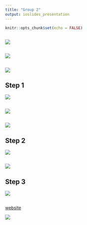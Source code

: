 ```yaml
---
title: "Group 2"
output: ioslides_presentation
---
```


```r
knitr::opts_chunk$set(echo = FALSE)
```
## 

![](https://seanlee128.github.io/stock-filter/intro.png)

## 

![](https://seanlee128.github.io/stock-filter/book.png)

## 

![](https://seanlee128.github.io/stock-filter/master.png)

## Step 1

![](https://seanlee128.github.io/stock-filter/stepone1.png)

## 

![](https://seanlee128.github.io/stock-filter/stepone2.png)

## 

![](https://seanlee128.github.io/stock-filter/stepone3.png)

## Step 2

![](https://seanlee128.github.io/stock-filter/steptwo1.png)

##

![](https://seanlee128.github.io/stock-filter/steptwo2.png)

## Step 3

![](https://seanlee128.github.io/stock-filter/stepthree1.png)

##

<a href = "https://dearanita1116.github.io/secondgroup/frame%201129%202%202/index.html" target="_self" title>website</a>

![](https://seanlee128.github.io/stock-filter/qrcode.png)